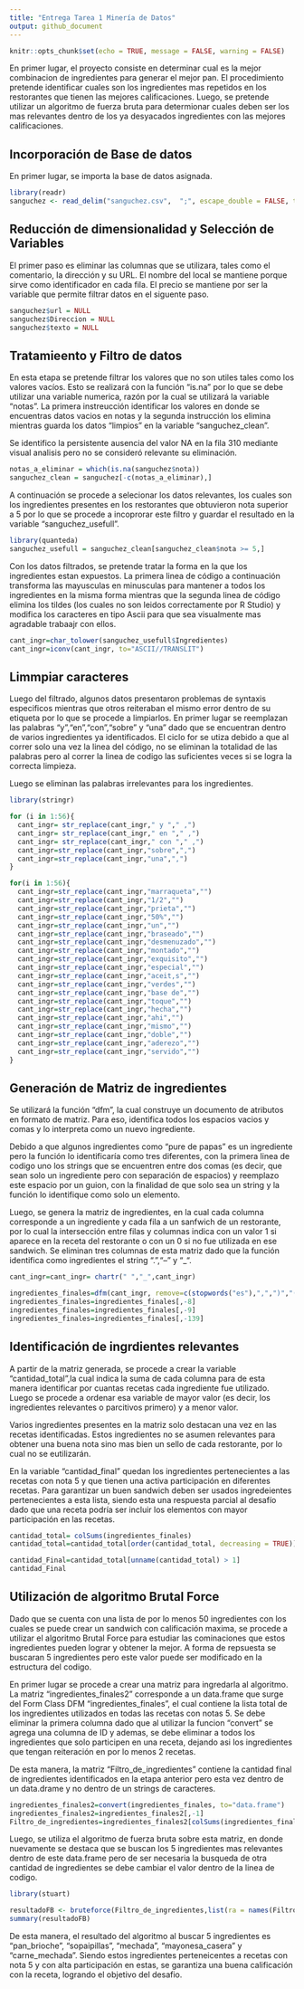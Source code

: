 ```yaml
---
title: "Entrega Tarea 1 Minería de Datos"
output: github_document
---
```


```r

knitr::opts_chunk$set(echo = TRUE, message = FALSE, warning = FALSE)

```

En primer lugar, el proyecto consiste en determinar cual es la mejor combinacion de  ingredientes para generar el mejor pan.
El procedimiento pretende identificar cuales son los ingredientes mas repetidos en los restorantes que tienen las mejores calificaciones. 
Luego, se pretende utilizar un algoritmo de fuerza bruta para determionar cuales deben ser los mas relevantes dentro de los ya desyacados ingredientes con las mejores calificaciones. 

## Incorporación de Base de datos

En primer lugar, se importa la base de datos asignada.
```r

library(readr)
sanguchez <- read_delim("sanguchez.csv",  ";", escape_double = FALSE, trim_ws = TRUE)

```

## Reducción de dimensionalidad y Selección de Variables

El primer paso es eliminar las columnas que se utilizara, tales como el comentario, la dirección y su URL.
El nombre del local se mantiene porque sirve como identificador en cada fila. 
El precio se mantiene por ser la variable que permite filtrar datos en el siguente paso.

```r

sanguchez$url = NULL
sanguchez$Direccion = NULL
sanguchez$texto = NULL

```

## Tratamieento y Filtro de datos

En esta etapa se pretende filtrar los valores que no son utiles tales como los valores vacíos. 
Esto se realizará con la función "is.na" por lo que se debe utilizar una variable numerica, razón por la cual se utilizará la variable "notas".
La primera instreucción identificar los valores en donde se encuentras datos vacios en notas y la segunda instrucción los elimina mientras guarda los datos "limpios" en la variable "sanguchez_clean". 

Se identifico la persistente ausencia del valor NA en la fila 310  mediante visual analisis pero no se consideró relevante su eliminación. 
```r

notas_a_eliminar = which(is.na(sanguchez$nota)) 
sanguchez_clean = sanguchez[-c(notas_a_eliminar),] 

```

A continuación se procede a selecionar los datos relevantes, los cuales son los ingredientes presentes en los restorantes que obtuvieron nota superior a 5 por lo que se procede a incoprorar este filtro y guardar el resultado en la variable "sanguchez_usefull".
```r

library(quanteda)
sanguchez_usefull = sanguchez_clean[sanguchez_clean$nota >= 5,]

```

Con los datos filtrados, se pretende tratar la forma en la que los ingredientes estan expuestos. La primera linea de código a continuación transforma las mayusculas en minusculas para mantener a todos los ingredientes en la misma forma mientras que la segunda linea de código elimina los tildes (los cuales no son leidos correctamente por R Studio) y modifica los caracteres en tipo Ascii para que sea visualmente mas agradable trabaajr con ellos. 
```r

cant_ingr=char_tolower(sanguchez_usefull$Ingredientes) 
cant_ingr=iconv(cant_ingr, to="ASCII//TRANSLIT")   

```

## Limmpiar caracteres

Luego del filtrado, algunos datos presentaron problemas de syntaxis especificos mientras que otros reiteraban el mismo error dentro de su etiqueta por lo que se procede a limpiarlos. En primer lugar se reemplazan las palabras "y","en","con","sobre" y "una" dado que se encuentran dentro de varios ingredientes ya identificados. El ciclo for se utiza debido a que al correr solo una vez la linea del código, no se eliminan la totalidad de las palabras pero al correr la linea de codigo las suficientes veces si se logra la correcta limpieza. 

Luego se eliminan las palabras irrelevantes para los ingredientes. 

```r

library(stringr)

for (i in 1:56){
  cant_ingr= str_replace(cant_ingr," y "," ,")
  cant_ingr= str_replace(cant_ingr," en "," ,")
  cant_ingr= str_replace(cant_ingr," con "," ,")
  cant_ingr=str_replace(cant_ingr,"sobre",",")
  cant_ingr=str_replace(cant_ingr,"una",",")
}

for(i in 1:56){
  cant_ingr=str_replace(cant_ingr,"marraqueta","")
  cant_ingr=str_replace(cant_ingr,"1/2","")
  cant_ingr=str_replace(cant_ingr,"prieta","")
  cant_ingr=str_replace(cant_ingr,"50%","")
  cant_ingr=str_replace(cant_ingr,"un","")
  cant_ingr=str_replace(cant_ingr,"braseado","")
  cant_ingr=str_replace(cant_ingr,"desmenuzado","")
  cant_ingr=str_replace(cant_ingr,"montado","")
  cant_ingr=str_replace(cant_ingr,"exquisito","")
  cant_ingr=str_replace(cant_ingr,"especial","")
  cant_ingr=str_replace(cant_ingr,"aceit,s","")
  cant_ingr=str_replace(cant_ingr,"verdes","")
  cant_ingr=str_replace(cant_ingr,"base de","")
  cant_ingr=str_replace(cant_ingr,"toque","")
  cant_ingr=str_replace(cant_ingr,"hecha","")
  cant_ingr=str_replace(cant_ingr,"ahi","")
  cant_ingr=str_replace(cant_ingr,"mismo","")
  cant_ingr=str_replace(cant_ingr,"doble","")
  cant_ingr=str_replace(cant_ingr,"aderezo","")
  cant_ingr=str_replace(cant_ingr,"servido","")
}

```

## Generación de Matriz de ingredientes

Se utilizará la función "dfm", la cual construye un documento de atributos en formato de matriz. Para eso, identifica todos los espacios vacios y comas y lo interpreta como un nuevo ingrediente. 

Debido a que algunos ingredientes como "pure de papas" es un ingrediente pero la función lo identificaría como tres diferentes, con la primera linea de codigo uno los strings que se encuentren entre dos comas (es decir, que sean solo un ingrediente pero con separación de espacios) y reemplazo este espacio por un guion, con la finalidad de que solo sea un string y la función lo identifique como solo un elemento. 

Luego, se genera la matriz de ingredientes, en la cual cada columna corresponde a un ingrediente y cada fila a un  sanfwich de un restorante, por lo cual la intersección entre filas y columnas indica con un valor 1 si aparece en la receta del restorante o con un 0 si no fue utilizada en ese sandwich. 
Se eliminan tres columnas de esta matriz dado que la función identifica como ingredientes el string ".","--" y "_". 

```r

cant_ingr=cant_ingr= chartr(" ","_",cant_ingr)

ingredientes_finales=dfm(cant_ingr, remove=c(stopwords("es"),",",")","("))
ingredientes_finales=ingredientes_finales[,-8]        
ingredientes_finales=ingredientes_finales[,-9]        
ingredientes_finales=ingredientes_finales[,-139]   

```

## Identificación de ingrdientes relevantes

A partir de la matriz generada, se procede a crear la variable "cantidad_total",la cual indica la suma de cada columna para de esta manera identificar por cuantas recetas cada ingrediente fue utilizado. Luego se procede a ordenar esa variable de mayor valor (es decir, los ingredientes relevantes o parcitivos primero) y a menor valor. 

Varios ingredientes presentes en la matriz solo destacan una vez en las recetas identificadas. Estos ingredientes no se asumen relevantes para obtener una buena nota sino mas bien un sello de cada restorante, por lo cual no se eutilizarán.

En la variable "cantidad_final" quedan los ingredientes pertenecientes  a las recetas con nota 5 y que tienen una activa participación en diferentes recetas. Para garantizar un buen sandwich deben ser usados ingredeientes pertenecientes a esta lista, siendo esta una respuesta parcial al desafío dado que una receta podría ser incluir los elementos con mayor participación en las recetas.
```r

cantidad_total= colSums(ingredientes_finales)                   
cantidad_total=cantidad_total[order(cantidad_total, decreasing = TRUE)]

cantidad_Final=cantidad_total[unname(cantidad_total) > 1]      
cantidad_Final

```

## Utilización de algoritmo Brutal Force

Dado que se cuenta con una lista de por lo menos 50 ingredientes con los cuales se puede crear un sandwich con calificación maxima, se procede a utilizar el algoritmo Brutal Force para estudiar las cominaciones que estos ingredientes pueden lograr y obtener la mejor. A forma de repsuesta se buscaran 5 ingredientes pero este valor puede ser modificado en la estructura del codigo. 

En primer lugar se procede a crear una matriz para ingredarla al algoritmo. La matriz "ingredientes_finales2" corresponde a un data.frame que surge del Form Class DFM "ingredientes_finales", el cual contiene la lista total de los ingredientes utilizados en todas las recetas con notas 5. Se debe eliminar la primera columna dado que al utilizar la funcion "convert" se agrega una columna de ID y ademas, se debe eliminar a todos los ingredientes que solo participen en una receta, dejando asi los ingredientes que tengan reiteración en por lo menos 2 recetas. 

De esta manera, la matriz "Filtro_de_ingredientes" contiene la cantidad final de ingredientes identificados en la etapa anterior pero esta vez dentro de un data.drame y no dentro de un strings de caracteres. 
```r

ingredientes_finales2=convert(ingredientes_finales, to="data.frame") 
ingredientes_finales2=ingredientes_finales2[,-1]                      
Filtro_de_ingredientes=ingredientes_finales2[colSums(ingredientes_finales2)>1]   

```
Luego, se utiliza el algoritmo de fuerza bruta sobre esta matriz, en donde nuevamente se destaca que se buscan los 5 ingredientes mas relevantes dentro de este data.frame pero de ser necesaria la busqueda de otra cantidad de ingredientes se debe cambiar el valor dentro de la linea de codigo. 
```r

library(stuart) 

resultadoFB <- bruteforce(Filtro_de_ingredientes,list(ra = names(Filtro_de_ingredientes)),5, cores = NULL)  #El 5 son los ingredientes que quiero
summary(resultadoFB)

```
De esta manera, el resultado del algoritmo al buscar 5 ingredientes es "pan_brioche", "sopaipillas", "mechada", "mayonesa_casera" y "carne_mechada". Siendo estos ingredientes perteneicentes a recetas con nota 5 y con alta participación en estas, se garantiza una buena calificación con la receta, logrando el objetivo del desafio.
